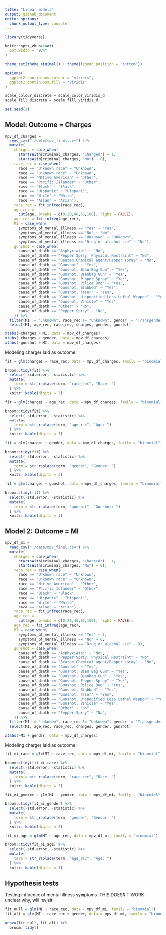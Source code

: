 ```yaml
---
title: "Linear models"
output: github_document
editor_options: 
  chunk_output_type: console
---
```


```r
library(tidyverse)

knitr::opts_chunk$set(
  out.width = "90%"
)

theme_set(theme_minimal() + theme(legend.position = "bottom"))

options(
  ggplot2.continuous.colour = "viridis",
  ggplot2.continuous.fill = "viridis"
)

scale_colour_discrete = scale_color_viridis_d
scale_fill_discrete = scale_fill_viridis_d

set.seed(1)
```

## Model: Outcome = Charges

```r
mpv_df_charges =
  read_csv("./data/mpv_final.csv") %>% 
  mutate(
    charges = case_when(
      startsWith(criminal_charges, "Charged") ~ 1,
      startsWith(criminal_charges, "No") ~ 0),
    race_rec = case_when(
      race == "Unknown race" ~ "Unknown",
      race == "unknown race" ~ "Unknown",
      race == "Native American" ~ "Other",
      race == "Pacific Islander" ~ "Other",
      race == "Black" ~ "Black",
      race == "Hispanic" ~ "Hispanic",
      race == "White" ~ "White",
      race == "Asian" ~ "Asian"),
    race_rec = fct_infreq(race_rec),
    age_rec = 
      cut(age, breaks = c(0,20,40,60,100), right = FALSE),
    age_rec = fct_infreq(age_rec),
    MI = case_when(
      symptoms_of_mental_illness == "Yes" ~ "Yes",
      symptoms_of_mental_illness == "No" ~ "No",
      symptoms_of_mental_illness == "Unknown" ~ "Unknown",
      symptoms_of_mental_illness == "Drug or alcohol use" ~ "No"),
    gunshot = case_when(
      cause_of_death == "Asphyxiated" ~ "No",
      cause_of_death == "Pepper Spray, Physical Restraint" ~ "No",
      cause_of_death == "Beaten Chemical agent/Pepper spray" ~ "No",
      cause_of_death == "Gunshot" ~ "Yes",
      cause_of_death == "Gunshot, Bean Bag Gun" ~ "Yes",
      cause_of_death == "Gunshot, Beanbag Gun" ~ "Yes",
      cause_of_death == "Gunshot, Pepper Spray" ~ "Yes",
      cause_of_death == "Gunshot, Police Dog" ~ "Yes",
      cause_of_death == "Gunshot, Stabbed" ~ "Yes",
      cause_of_death == "Gunshot, Taser" ~ "Yes",
      cause_of_death == "Gunshot, Unspecified Less Lethal Weapon" ~ "Yes",
      cause_of_death == "Gunshot, Vehicle" ~ "Yes",
      cause_of_death == "Other" ~ "No",
      cause_of_death == "Pepper Spray" ~ "No",
    )) %>% 
  filter(MI != "Unknown", race_rec != "Unknown", gender != "Transgender", gender != "Unknown") %>% 
  select(MI, age_rec, race_rec, charges, gender, gunshot)

xtabs(~charges + MI, data = mpv_df_charges)
xtabs(~charges + gender, data = mpv_df_charges)
xtabs(~gunshot + MI, data = mpv_df_charges)
```

Modeling charges laid as outcome:

```r
fit = glm(charges ~ race_rec, data = mpv_df_charges, family = "binomial")

broom::tidy(fit) %>% 
  select(-std.error, -statistic) %>% 
  mutate(
    term = str_replace(term, "race_rec", "Race: ")
  ) %>% 
  knitr::kable(digits = 3)
```

```r
fit = glm(charges ~ age_rec, data = mpv_df_charges, family = "binomial")

broom::tidy(fit) %>% 
  select(-std.error, -statistic) %>% 
  mutate(
    term = str_replace(term, "age_rec", "Age: ")
  ) %>% 
  knitr::kable(digits = 3)
```

```r
fit = glm(charges ~ gender, data = mpv_df_charges, family = "binomial")

broom::tidy(fit) %>% 
  select(-std.error, -statistic) %>% 
  mutate(
    term = str_replace(term, "gender", "Gender: ")
  ) %>% 
  knitr::kable(digits = 3)
```

```r
fit = glm(charges ~ gunshot, data = mpv_df_charges, family = "binomial")

broom::tidy(fit) %>% 
  select(-std.error, -statistic) %>% 
  mutate(
    term = str_replace(term, "gunshot", "Gunshot: ")
  ) %>% 
  knitr::kable(digits = 3)
```

## Model 2: Outcome = MI


```r
mpv_df_mi =
  read_csv("./data/mpv_final.csv") %>% 
  mutate(
    charges = case_when(
      startsWith(criminal_charges, "Charged") ~ 1,
      startsWith(criminal_charges, "No") ~ 0),
    race_rec = case_when(
      race == "Unknown race" ~ "Unknown",
      race == "unknown race" ~ "Unknown",
      race == "Native American" ~ "Other",
      race == "Pacific Islander" ~ "Other",
      race == "Black" ~ "Black",
      race == "Hispanic" ~ "Hispanic",
      race == "White" ~ "White",
      race == "Asian" ~ "Asian"),
    race_rec = fct_infreq(race_rec),
    age_rec = 
      cut(age, breaks = c(0,20,40,60,100), right = FALSE),
    age_rec = fct_infreq(age_rec),
    MI = case_when(
      symptoms_of_mental_illness == "Yes" ~ 1,
      symptoms_of_mental_illness == "No" ~ 0,
      symptoms_of_mental_illness == "Drug or alcohol use" ~ 0),
    gunshot = case_when(
      cause_of_death == "Asphyxiated" ~ "No",
      cause_of_death == "Pepper Spray, Physical Restraint" ~ "No",
      cause_of_death == "Beaten Chemical agent/Pepper spray" ~ "No",
      cause_of_death == "Gunshot" ~ "Yes",
      cause_of_death == "Gunshot, Bean Bag Gun" ~ "Yes",
      cause_of_death == "Gunshot, Beanbag Gun" ~ "Yes",
      cause_of_death == "Gunshot, Pepper Spray" ~ "Yes",
      cause_of_death == "Gunshot, Police Dog" ~ "Yes",
      cause_of_death == "Gunshot, Stabbed" ~ "Yes",
      cause_of_death == "Gunshot, Taser" ~ "Yes",
      cause_of_death == "Gunshot, Unspecified Less Lethal Weapon" ~ "Yes",
      cause_of_death == "Gunshot, Vehicle" ~ "Yes",
      cause_of_death == "Other" ~ "No",
      cause_of_death == "Pepper Spray" ~ "No",
    )) %>% 
  filter(MI != "Unknown", race_rec != "Unknown", gender != "Transgender", gender != "Unknown") %>% 
  select(MI, age_rec, race_rec, charges, gender, gunshot)

xtabs(~MI + gender, data = mpv_df_charges)
```

Modeling charges laid as outcome:

```r
fit_mi_race = glm(MI ~ race_rec, data = mpv_df_mi, family = "binomial")

broom::tidy(fit_mi_race) %>% 
  select(-std.error, -statistic) %>% 
  mutate(
    term = str_replace(term, "race_rec", "Race: ")
  ) %>% 
  knitr::kable(digits = 3)
```

```r
fit_mi_gender = glm(MI ~ gender, data = mpv_df_mi, family = "binomial")

broom::tidy(fit_mi_gender) %>% 
  select(-std.error, -statistic) %>% 
  mutate(
    term = str_replace(term, "gender", "Gender: ")
  ) %>% 
  knitr::kable(digits = 3)
```

```r
fit_mi_age = glm(MI ~ age_rec, data = mpv_df_mi, family = "binomial")

broom::tidy(fit_mi_age) %>% 
  select(-std.error, -statistic) %>% 
  mutate(
    term = str_replace(term, "age_rec", "Age: ")
  ) %>% 
  knitr::kable(digits = 3)
```

## Hypothesis tests

Testing influence of mental illness symptoms. THIS DOESN'T WORK - unclear why, will revisit.

```r
fit_null = glm(MI ~ race_rec, data = mpv_df_mi, family = "binomial")
fit_alt = glm(MI ~ race_rec + gender, data = mpv_df_mi, family = "binomial")

anova(fit_null, fit_alt) %>% 
  broom::tidy()
```
